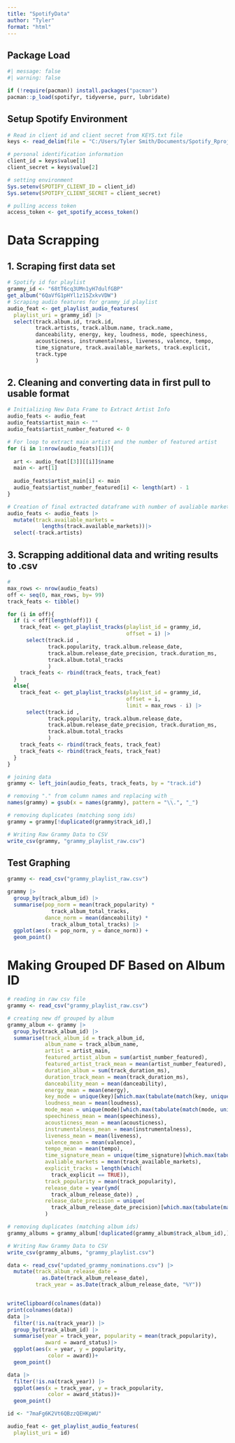 ---
title: "SpotifyData"
author: "Tyler"
format: "html"
---

## Package Load

```{r}
#| message: false
#| warning: false

if (!require(pacman)) install.packages("pacman")
pacman::p_load(spotifyr, tidyverse, purr, lubridate)
```

## Setup Spotify Environment

```{r}
# Read in client id and client secret from KEYS.txt file
keys <- read_delim(file = "C:/Users/Tyler Smith/Documents/Spotify_Rproject/Spotify_Rproject/KEYS.txt")

# personal identification information
client_id = keys$value[1]
client_secret = keys$value[2]

# setting environment
Sys.setenv(SPOTIFY_CLIENT_ID = client_id)
Sys.setenv(SPOTIFY_CLIENT_SECRET = client_secret)

# pulling access token
access_token <- get_spotify_access_token()
```

# Data Scrapping

## 1. Scraping first data set

```{r}
# Spotify id for playlist
grammy_id <- "68tT6cq3UMn1yH7dulfGBP"
get_album("6QaVfG1pHYl1z15ZxkvVDW")
# Scraping audio features for grammy_id playlist
audio_feat <- get_playlist_audio_features(
  playlist_uri = grammy_id) |>
  select(track.album.id, track.id,
         track.artists, track.album.name, track.name,
         danceability, energy, key, loudness, mode, speechiness, 
         acousticness, instrumentalness, liveness, valence, tempo, 
         time_signature, track.available_markets, track.explicit, 
         track.type
         )


```

## 2. Cleaning and converting data in first pull to usable format

```{r}
# Initializing New Data Frame to Extract Artist Info
audio_feats <- audio_feat
audio_feats$artist_main <- ""
audio_feats$artist_number_featured <- 0

# For loop to extract main artist and the number of featured artist
for (i in 1:nrow(audio_feats)[1]){
  
  art <- audio_feat[[3]][[i]]$name
  main <- art[1]
  
  audio_feats$artist_main[i] <- main 
  audio_feats$artist_number_featured[i] <- length(art) - 1
}

# Creation of final extracted dataframe with number of avaliable markets and removing dataframe column track
audio_feats <- audio_feats |>
  mutate(track.available_markets = 
           lengths(track.available_markets))|>
  select(-track.artists)
```

## 3. Scrapping additional data and writing results to .csv

```{r}
# 
max_rows <- nrow(audio_feats)
off <- seq(0, max_rows, by= 99)
track_feats <- tibble()

for (i in off){
  if (i < off[length(off)]) {
    track_feat <- get_playlist_tracks(playlist_id = grammy_id,
                                      offset = i) |>
      select(track.id , 
             track.popularity, track.album.release_date,
             track.album.release_date_precision, track.duration_ms, 
             track.album.total_tracks
             )
    track_feats <- rbind(track_feats, track_feat)
  }
  else{
    track_feat <- get_playlist_tracks(playlist_id = grammy_id,
                                      offset = i, 
                                      limit = max_rows - i) |>
      select(track.id , 
             track.popularity, track.album.release_date,
             track.album.release_date_precision, track.duration_ms, 
             track.album.total_tracks
             )
    track_feats <- rbind(track_feats, track_feat)
    track_feats <- rbind(track_feats, track_feat)
  }
}

# joining data
grammy <- left_join(audio_feats, track_feats, by = "track.id")

# removing "." from column names and replacing with _
names(grammy) = gsub(x = names(grammy), pattern = "\\.", "_")

# removing duplicates (matching song ids)
grammy = grammy[!duplicated(grammy$track_id),]

# Writing Raw Grammy Data to CSV
write_csv(grammy, "grammy_playlist_raw.csv")
```

## Test Graphing

```{r}
grammy <- read_csv("grammy_playlist_raw.csv")

grammy |>
  group_by(track_album_id) |>
  summarise(pop_norm = mean(track_popularity) *
              track_album_total_tracks,
            dance_norm = mean(danceability) *
              track_album_total_tracks) |>
  ggplot(aes(x = pop_norm, y = dance_norm)) +
  geom_point()
```

# Making Grouped DF Based on Album ID

```{r}
# reading in raw csv file
grammy <- read_csv("grammy_playlist_raw.csv")

# creating new df grouped by album
grammy_album <- grammy |>
  group_by(track_album_id) |>
  summarise(track_album_id = track_album_id,
            album_name = track_album_name,
            artist = artist_main,
            featured_artist_album = sum(artist_number_featured),
            featured_artist_track_mean = mean(artist_number_featured),
            duration_album = sum(track_duration_ms),
            duration_track_mean = mean(track_duration_ms),
            danceability_mean = mean(danceability), 
            energy_mean = mean(energy), 
            key_mode = unique(key)[which.max(tabulate(match(key, unique(key))))],
            loudness_mean = mean(loudness), 
            mode_mean = unique(mode)[which.max(tabulate(match(mode, unique(mode))))],
            speechiness_mean = mean(speechiness),
            acousticness_mean = mean(acousticness),
            instrumentalness_mean = mean(instrumentalness),
            liveness_mean = mean(liveness),
            valence_mean = mean(valence),
            tempo_mean = mean(tempo),
            time_signature_mean = unique(time_signature)[which.max(tabulate(match(time_signature, unique(time_signature))))],
            avaliable_markets = mean(track_available_markets),
            explicit_tracks = length(which(
              track_explicit == TRUE)),
            track_popularity = mean(track_popularity),
            release_date = year(ymd(
              track_album_release_date)) ,
            release_date_precision = unique(
              track_album_release_date_precision)[which.max(tabulate(match(track_album_release_date_precision, unique(track_album_release_date_precision))))]
            )

# removing duplicates (matching album ids)
grammy_albums = grammy_album[!duplicated(grammy_album$track_album_id),]

# Writing Raw Grammy Data to CSV
write_csv(grammy_albums, "grammy_playlist.csv")
```

```{r}
data <- read_csv("updated_grammy_nominations.csv") |>
  mutate(track_album_release_date = 
           as.Date(track_album_release_date),
         track_year = as.Date(track_album_release_date, "%Y"))


writeClipboard(colnames(data))
print(colnames(data))
data |>
  filter(!is.na(track_year)) |>
  group_by(track_album_id) |>
  summarise(year = track_year, popularity = mean(track_popularity),
            award = award_status)|>
  ggplot(aes(x = year, y = popularity, 
             color = award))+
  geom_point()

data |>
  filter(!is.na(track_year)) |>
  ggplot(aes(x = track_year, y = track_popularity, 
             color = award_status))+
  geom_point()
```

```{r}
id <- "7maFg6K2Vt6QBzzQEHKpWU"

audio_feat <- get_playlist_audio_features(
  playlist_uri = id)


```
